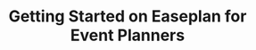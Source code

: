 ---
title: 'Getting Started on Easeplan for Event Planners'
description: 'Lorem ipsum dolor sit amet Lorem ipsum dolor sit amet Lorem ipsum dolor sit amet'
pubDate: 'Jul 02 2022'
heroImage: '/Artboard 1 copy 3.png'
authorName: Jese Leos
authorBio: 'Graphic Designer, educator & CEO Flowbite'
profilePicture: 'https://www.wikihow.com/images/thumb/1/15/Become-a-Vendor-Step-11-Version-4.jpg/v4-460px-Become-a-Vendor-Step-11-Version-4.jpg'
---